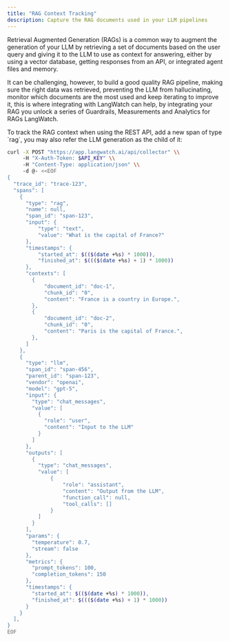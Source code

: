 ```yaml
---
title: "RAG Context Tracking"
description: Capture the RAG documents used in your LLM pipelines
---
```


Retrieval Augmented Generation (RAGs) is a common way to augment the generation of your LLM by retrieving a set of documents based on the user query and giving it to the LLM to use as context for answering, either by using a vector database, getting responses from an API, or integrated agent files and memory.

It can be challenging, however, to build a good quality RAG pipeline, making sure the right data was retrieved, preventing the LLM from hallucinating, monitor which documents are the most used and keep iterating to improve it, this is where integrating with LangWatch can help, by integrating your RAG you unlock a series of Guardrails, Measurements and Analytics for RAGs LangWatch.


<Tabs>
<Tab title="Python (General)">
<PythonRAGSpan />
</Tab>
<Tab title="Python (LangChain)">
<PythonLangChainRAG />
</Tab>
<Tab title="TypeScript">
<TypeScriptRAG />
</Tab>
<Tab title="REST API">
To track the RAG context when using the REST API, add a new span of type `rag`, you may also refer the LLM generation as the child of it:

```bash
curl -X POST "https://app.langwatch.ai/api/collector" \\
     -H "X-Auth-Token: $API_KEY" \\
     -H "Content-Type: application/json" \\
     -d @- <<EOF
{
  "trace_id": "trace-123",
  "spans": [
    {
      "type": "rag",
      "name": null,
      "span_id": "span-123",
      "input": {
          "type": "text",
          "value": "What is the capital of France?"
      },
      "timestamps": {
          "started_at": $(($(date +%s) * 1000)),
          "finished_at": $((($(date +%s) + 1) * 1000))
      },
      "contexts": [
        {
            "document_id": "doc-1",
            "chunk_id": "0",
            "content": "France is a country in Europe.",
        },
        {
            "document_id": "doc-2",
            "chunk_id": "0",
            "content": "Paris is the capital of France.",
        },
      ]
    },
    {
      "type": "llm",
      "span_id": "span-456",
      "parent_id": "span-123",
      "vendor": "openai",
      "model": "gpt-5",
      "input": {
        "type": "chat_messages",
        "value": [
          {
            "role": "user",
            "content": "Input to the LLM"
          }
        ]
      },
      "outputs": [
        {
          "type": "chat_messages",
          "value": [
              {
                  "role": "assistant",
                  "content": "Output from the LLM",
                  "function_call": null,
                  "tool_calls": []
              }
          ]
        }
      ],
      "params": {
        "temperature": 0.7,
        "stream": false
      },
      "metrics": {
        "prompt_tokens": 100,
        "completion_tokens": 150
      },
      "timestamps": {
        "started_at": $(($(date +%s) * 1000)),
        "finished_at": $((($(date +%s) + 1) * 1000))
      }
    }
  ],
}
EOF
```

</Tab>
</Tabs>
